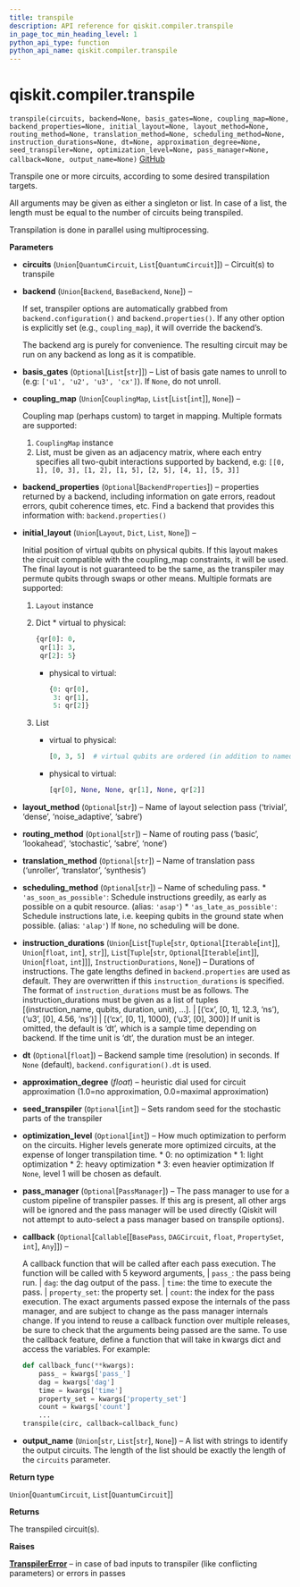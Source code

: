 ```yaml
---
title: transpile
description: API reference for qiskit.compiler.transpile
in_page_toc_min_heading_level: 1
python_api_type: function
python_api_name: qiskit.compiler.transpile
---
```


# qiskit.compiler.transpile

<span id="qiskit.compiler.transpile" />

`transpile(circuits, backend=None, basis_gates=None, coupling_map=None, backend_properties=None, initial_layout=None, layout_method=None, routing_method=None, translation_method=None, scheduling_method=None, instruction_durations=None, dt=None, approximation_degree=None, seed_transpiler=None, optimization_level=None, pass_manager=None, callback=None, output_name=None)` [GitHub](https://github.com/qiskit/qiskit/tree/stable/0.17/qiskit/compiler/transpiler.py "view source code")

Transpile one or more circuits, according to some desired transpilation targets.

All arguments may be given as either a singleton or list. In case of a list, the length must be equal to the number of circuits being transpiled.

Transpilation is done in parallel using multiprocessing.

**Parameters**

*   **circuits** (`Union`\[`QuantumCircuit`, `List`\[`QuantumCircuit`]]) – Circuit(s) to transpile

*   **backend** (`Union`\[`Backend`, `BaseBackend`, `None`]) –

    If set, transpiler options are automatically grabbed from `backend.configuration()` and `backend.properties()`. If any other option is explicitly set (e.g., `coupling_map`), it will override the backend’s.

    <Admonition title="Note" type="note">
      The backend arg is purely for convenience. The resulting circuit may be run on any backend as long as it is compatible.
    </Admonition>

*   **basis\_gates** (`Optional`\[`List`\[`str`]]) – List of basis gate names to unroll to (e.g: `['u1', 'u2', 'u3', 'cx']`). If `None`, do not unroll.

*   **coupling\_map** (`Union`\[`CouplingMap`, `List`\[`List`\[`int`]], `None`]) –

    Coupling map (perhaps custom) to target in mapping. Multiple formats are supported:

    1.  `CouplingMap` instance
    2.  List, must be given as an adjacency matrix, where each entry specifies all two-qubit interactions supported by backend, e.g: `[[0, 1], [0, 3], [1, 2], [1, 5], [2, 5], [4, 1], [5, 3]]`

*   **backend\_properties** (`Optional`\[`BackendProperties`]) – properties returned by a backend, including information on gate errors, readout errors, qubit coherence times, etc. Find a backend that provides this information with: `backend.properties()`

*   **initial\_layout** (`Union`\[`Layout`, `Dict`, `List`, `None`]) –

    Initial position of virtual qubits on physical qubits. If this layout makes the circuit compatible with the coupling\_map constraints, it will be used. The final layout is not guaranteed to be the same, as the transpiler may permute qubits through swaps or other means. Multiple formats are supported:

    1.  `Layout` instance

    2.  Dict \* virtual to physical:

        ```python
        {qr[0]: 0,
         qr[1]: 3,
         qr[2]: 5}
        ```

        *   physical to virtual:

            ```python
            {0: qr[0],
             3: qr[1],
             5: qr[2]}
            ```

    3.  List

        *   virtual to physical:

            ```python
            [0, 3, 5]  # virtual qubits are ordered (in addition to named)
            ```

        *   physical to virtual:

            ```python
            [qr[0], None, None, qr[1], None, qr[2]]
            ```

*   **layout\_method** (`Optional`\[`str`]) – Name of layout selection pass (‘trivial’, ‘dense’, ‘noise\_adaptive’, ‘sabre’)

*   **routing\_method** (`Optional`\[`str`]) – Name of routing pass (‘basic’, ‘lookahead’, ‘stochastic’, ‘sabre’, ‘none’)

*   **translation\_method** (`Optional`\[`str`]) – Name of translation pass (‘unroller’, ‘translator’, ‘synthesis’)

*   **scheduling\_method** (`Optional`\[`str`]) – Name of scheduling pass. \* `'as_soon_as_possible'`: Schedule instructions greedily, as early as possible on a qubit resource. (alias: `'asap'`) \* `'as_late_as_possible'`: Schedule instructions late, i.e. keeping qubits in the ground state when possible. (alias: `'alap'`) If `None`, no scheduling will be done.

*   **instruction\_durations** (`Union`\[`List`\[`Tuple`\[`str`, `Optional`\[`Iterable`\[`int`]], `Union`\[`float`, `int`], `str`]], `List`\[`Tuple`\[`str`, `Optional`\[`Iterable`\[`int`]], `Union`\[`float`, `int`]]], `InstructionDurations`, `None`]) – Durations of instructions. The gate lengths defined in `backend.properties` are used as default. They are overwritten if this `instruction_durations` is specified. The format of `instruction_durations` must be as follows. The instruction\_durations must be given as a list of tuples \[(instruction\_name, qubits, duration, unit), …]. | \[(‘cx’, \[0, 1], 12.3, ‘ns’), (‘u3’, \[0], 4.56, ‘ns’)] | \[(‘cx’, \[0, 1], 1000), (‘u3’, \[0], 300)] If unit is omitted, the default is ‘dt’, which is a sample time depending on backend. If the time unit is ‘dt’, the duration must be an integer.

*   **dt** (`Optional`\[`float`]) – Backend sample time (resolution) in seconds. If `None` (default), `backend.configuration().dt` is used.

*   **approximation\_degree** (*float*) – heuristic dial used for circuit approximation (1.0=no approximation, 0.0=maximal approximation)

*   **seed\_transpiler** (`Optional`\[`int`]) – Sets random seed for the stochastic parts of the transpiler

*   **optimization\_level** (`Optional`\[`int`]) – How much optimization to perform on the circuits. Higher levels generate more optimized circuits, at the expense of longer transpilation time. \* 0: no optimization \* 1: light optimization \* 2: heavy optimization \* 3: even heavier optimization If `None`, level 1 will be chosen as default.

*   **pass\_manager** (`Optional`\[`PassManager`]) – The pass manager to use for a custom pipeline of transpiler passes. If this arg is present, all other args will be ignored and the pass manager will be used directly (Qiskit will not attempt to auto-select a pass manager based on transpile options).

*   **callback** (`Optional`\[`Callable`\[\[`BasePass`, `DAGCircuit`, `float`, `PropertySet`, `int`], `Any`]]) –

    A callback function that will be called after each pass execution. The function will be called with 5 keyword arguments, | `pass_`: the pass being run. | `dag`: the dag output of the pass. | `time`: the time to execute the pass. | `property_set`: the property set. | `count`: the index for the pass execution. The exact arguments passed expose the internals of the pass manager, and are subject to change as the pass manager internals change. If you intend to reuse a callback function over multiple releases, be sure to check that the arguments being passed are the same. To use the callback feature, define a function that will take in kwargs dict and access the variables. For example:

    ```python
    def callback_func(**kwargs):
        pass_ = kwargs['pass_']
        dag = kwargs['dag']
        time = kwargs['time']
        property_set = kwargs['property_set']
        count = kwargs['count']
        ...
    transpile(circ, callback=callback_func)
    ```

*   **output\_name** (`Union`\[`str`, `List`\[`str`], `None`]) – A list with strings to identify the output circuits. The length of the list should be exactly the length of the `circuits` parameter.

**Return type**

`Union`\[`QuantumCircuit`, `List`\[`QuantumCircuit`]]

**Returns**

The transpiled circuit(s).

**Raises**

[**TranspilerError**](qiskit.transpiler.TranspilerError "qiskit.transpiler.TranspilerError") – in case of bad inputs to transpiler (like conflicting parameters) or errors in passes

